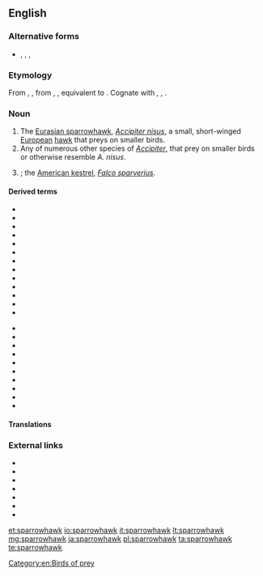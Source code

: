 {{also|sparrow hawk}}
==English==
{{wikipedia|dab=Sparrowhawk (disambiguation)}}

===Alternative forms===
* {{l|en|sparrow-hawk}}, {{l|en|sparrow hawk}}, {{l|en|sparhawk}}, {{l|en|spar-hawk}}

===Etymology===
From {{etyl|enm|en}} {{m|enm|sparhauk}}, {{m|enm|sperhauk}}, from {{etyl|ang|en}} {{m|ang|spearhafoc}}, {{m|ang|spearhabuc||sparrow-hawk}}, equivalent to {{compound|sparrow|hawk|lang=en}}. Cognate with {{cog|da|spurvehøg||sparrowhawk}}, {{cog|sv|sparvhök||sparrowhawk}}, {{cog|is|sparrhaukur||sparrowhawk}}.

===Noun===
{{en-noun}}

# The [[Eurasian sparrowhawk]], ''[[Accipiter nisus]]'', a small, short-winged [[European]] [[hawk]] that preys on smaller birds.
# Any of numerous other species of ''[[Accipiter]]'', that prey on smaller birds or otherwise resemble ''A. nisus''.
# {{alternative form of|sparrow hawk|lang=en}}; the [[American kestrel]], ''[[Falco sparverius]]''.

====Derived terms====
{{rel-top|terms derived from sparrowhawk}}
* {{vern|African little sparrowhawk|pedia=1}}
* {{vern|American sparrowhawk}}
* {{vern|black sparrowhawk|pedia=1}}
* {{l|en|chestnut-flanked sparrowhawk}}
* {{vern|collared sparrowhawk|pedia=1}}
* {{vern|dwarf sparrowhawk|pedia=1}}
* {{vern|Frances’s sparrowhawk|pedia=1}}
* {{vern|imitator sparrowhawk|pedia=1}}
* {{vern|Japanese sparrowhawk|pedia=1}}
* {{vern|Levant sparrowhawk|pedia=1}}
* {{vern|little sparrowhawk|pedia=1}}
* {{vern|Madagascan sparrowhawk|pedia=1}}
* {{vern|New Britain sparrowhawk|pedia=1}}
{{rel-mid}}
* {{vern|Nicobar sparrowhawk|pedia=1}}
* {{vern|Ovambo sparrowhawk|pedia=1}}
* {{vern|red-thighed sparrowhawk|pedia=1}}
* {{vern|rufous-breasted sparrowhawk|pedia=1}}
* {{vern|rufous-chested sparrowhawk|pedia=1}}
* {{vern|rufous-necked sparrowhawk|pedia=1}}
* {{vern|slaty-backed sparrowhawk|pedia=1}}
* {{vern|slaty-mantled sparrowhawk|pedia=1}}
* {{vern|small sparrowhawk|pedia=1}}
* {{vern|vinous-breasted sparrowhawk|pedia=1}}
{{rel-bottom}}

====Translations====
{{trans-see|Eurasian sparrowhawk}}
{{trans-top|any of many other species of ''Accipiter''}}
{{trans-mid}}
{{trans-bottom}}

===External links===
* {{pedialite|Sparrowhawk}}
* {{pedia|Eurasian sparrowhawk}}
* {{pedialite|American kestrel}}
* {{specieslite|Accipiter nisus}}
* {{specieslite|Falco sparverius}}
* {{comcatlite|Accipiter nisus}}
* {{comcatlite|Falco sparverius}}

[[Category:en:Birds of prey]]

[[et:sparrowhawk]]
[[io:sparrowhawk]]
[[it:sparrowhawk]]
[[lt:sparrowhawk]]
[[mg:sparrowhawk]]
[[ja:sparrowhawk]]
[[pl:sparrowhawk]]
[[ta:sparrowhawk]]
[[te:sparrowhawk]]